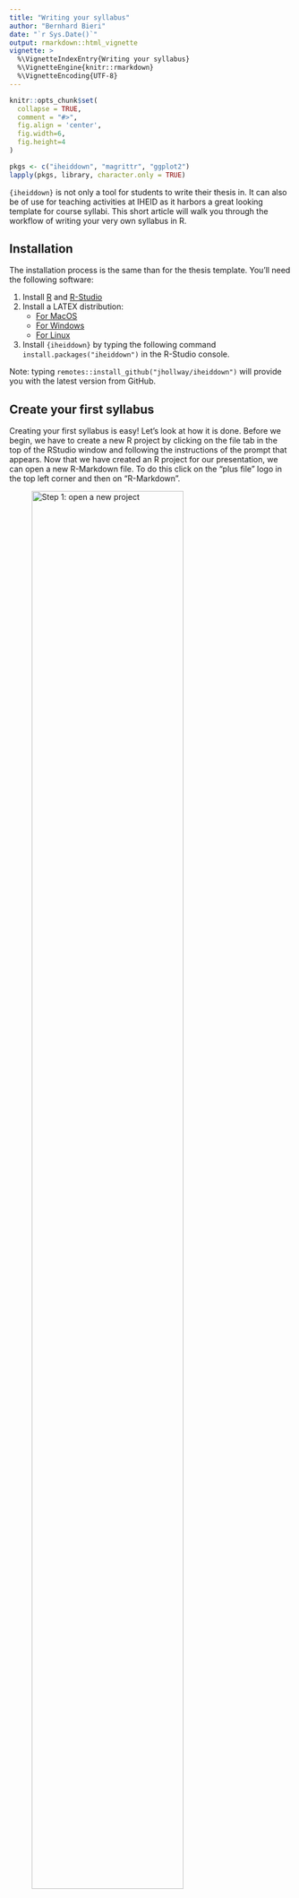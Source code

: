 ```yaml
---
title: "Writing your syllabus"
author: "Bernhard Bieri"
date: "`r Sys.Date()`"
output: rmarkdown::html_vignette
vignette: >
  %\VignetteIndexEntry{Writing your syllabus}
  %\VignetteEngine{knitr::rmarkdown}
  %\VignetteEncoding{UTF-8}
---
```


```r
knitr::opts_chunk$set(
  collapse = TRUE,
  comment = "#>",
  fig.align = 'center',
  fig.width=6,
  fig.height=4
)
```

```r
pkgs <- c("iheiddown", "magrittr", "ggplot2")
lapply(pkgs, library, character.only = TRUE)
```

`{iheiddown}` is not only a tool for students to write their thesis in. It can
also be of use for teaching activities at IHEID as it harbors a great looking
template for course syllabi. This short article will walk you through the
workflow of writing your very own syllabus in R.

## Installation

The installation process is the same than for the thesis template. You'll need
the following software:

1. Install [R](https://cran.r-project.org) and [R-Studio](https://www.rstudio.com/)
2. Install a LATEX distribution:
    - [For MacOS](http://www.tug.org/mactex/)
    - [For Windows](https://miktex.org/)
    - [For Linux](https://www.tug.org/texlive/)
3. Install `{iheiddown}` by typing the following command
`install.packages("iheiddown") ` in the R-Studio console. 

Note: typing `remotes::install_github("jhollway/iheiddown")` will provide you
with the latest version from GitHub.

## Create your first syllabus 

Creating your first syllabus is easy! Let's look at how it is done. Before
we begin, we have to create a new R project by clicking on the file tab in the
top of the RStudio window and following the instructions of the prompt that
appears. Now that we have created an R project for our presentation, we can open
a new R-Markdown file. To do this click on the "plus file" logo in the top left
corner and then on "R-Markdown".

![Step 1: open a new project](images/syllabus/0-Open_Project.PNG){width="80%"}

After you have done this, a little pop-up helper will appear. The first thing we
will do is to select the `{iheiddown}` template for our presentation. To do so,
click on the "From Template" option on the left and select the
"Syllabus {iheiddown}" template. Now give your presentation a name and click
on "OK".

![Step 2: select the template](images/syllabus/1-Create_Syllabus.PNG){width="80%"}

Congrats! You just created your first syllabus! We can actually already render
our syllabus. This is done by simply clicking the "knit button" while viewing
the `MySyllabus.Rmd` pane. Et voilà! You have now successfully generated your
first syllabus with R.

Take a moment to read through the generated syllabus to get acquainted with the
`{R-markdown}` syntax and to get a feel of the possibilities of the
`{iheiddown}` theme.

## Edit your syllabus

This section will focus on giving you an overview of the workflow of creating
your syllabus with the `{iheiddown}` package.

### Set YAML options

The general options are set in the YAML header. You can define the contact
information of the instructor and the teaching assistant as well as give a
general course description or set evaluation policies. 

You can also set bibliographic options such as the `.bib` file you want to draw
your references from (`references.bib` by default) and the style of the
bibliographic entries by altering the `.csl` file.

### Setting the start-date of your course

The second step is to set the correct start date of your course in the main
`MySyllabus.Rmd` file. This is done simply by editing the `startdate` variable
in the first code chunk.

### Editing your course description

The third and last step is to edit the main body of the syllabus. To do this,
simply write the title of each week's session, a description if necessary and
add citations of the weeks material with the id of the reference in the bib file
preceded by "@" e.g. `@Darwin1958`.
